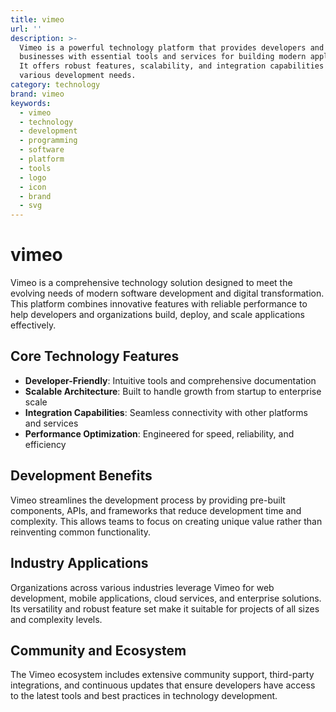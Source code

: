 ```yaml
---
title: vimeo
url: ''
description: >-
  Vimeo is a powerful technology platform that provides developers and
  businesses with essential tools and services for building modern applications.
  It offers robust features, scalability, and integration capabilities for
  various development needs.
category: technology
brand: vimeo
keywords:
  - vimeo
  - technology
  - development
  - programming
  - software
  - platform
  - tools
  - logo
  - icon
  - brand
  - svg
---
```


# vimeo

Vimeo is a comprehensive technology solution designed to meet the evolving needs of modern software development and digital transformation. This platform combines innovative features with reliable performance to help developers and organizations build, deploy, and scale applications effectively.

## Core Technology Features

- **Developer-Friendly**: Intuitive tools and comprehensive documentation
- **Scalable Architecture**: Built to handle growth from startup to enterprise scale
- **Integration Capabilities**: Seamless connectivity with other platforms and services
- **Performance Optimization**: Engineered for speed, reliability, and efficiency

## Development Benefits

Vimeo streamlines the development process by providing pre-built components, APIs, and frameworks that reduce development time and complexity. This allows teams to focus on creating unique value rather than reinventing common functionality.

## Industry Applications

Organizations across various industries leverage Vimeo for web development, mobile applications, cloud services, and enterprise solutions. Its versatility and robust feature set make it suitable for projects of all sizes and complexity levels.

## Community and Ecosystem

The Vimeo ecosystem includes extensive community support, third-party integrations, and continuous updates that ensure developers have access to the latest tools and best practices in technology development.
